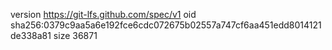 version https://git-lfs.github.com/spec/v1
oid sha256:0379c9aa5a6e192fce6cdc072675b02557a747cf6aa451edd8014121de338a81
size 36871
